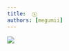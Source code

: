 ```yaml
---
title:  ⓐ
authors: [megumii]
---
```


![](/img/a.png) <script async src="https://pagead2.googlesyndication.com/pagead/js/adsbygoogle.js?client=ca-pub-3151803879329926" crossorigin="anonymous"></script>
